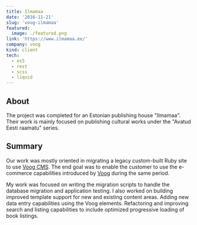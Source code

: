 ```yaml
---
title: Ilmamaa
date: '2016-11-21'
slug: 'voog-ilmamaa'
featured:
  image: ./featured.png
link: 'https://www.ilmamaa.ee/'
company: voog
kind: client
tech:
  - es5
  - rest
  - scss
  - liquid
---
```


## About

The project was completed for an Estonian publishing house "Ilmamaa".
Their work is mainly focused on publishing cultural works under the "Avatud Eesti raamatu" series.

## Summary

Our work was mostly oriented in migrating a legacy custom-built Ruby site to use [Voog CMS](/projects/voog-cms).
The end goal was to enable the customer to use the e-commerce capabilities introduced by [Voog](/projects/voog-cms) during the same period.

My work was focused on writing the migration scripts to handle the database migration and application testing.
I also worked on building improved template support for new and existing content areas.
Adding new data entry capabilities using the Voog elements.
Refactoring and improving search and listing capabilities to include optimized progressive loading of book listings.
